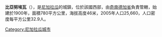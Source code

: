'''比亞努埃瓦'''（{{lang-es|Villanueva}}），是[[尼加拉瓜|尼加拉瓜]]的城鎮，位於該國西部，由[[奇南德加省|奇南德加省]]負責管轄，始建於1900年，面積780平方公里，海拔高度46米，2005年人口25,660，人口密度每平方公里32.9人。

{{Coord|12|57|49|N|86|48|53|W|source:itwiki_region:NI|display=title}}

{{Nicaragua-geo-stub}}
[[Category:尼加拉瓜城市|Category:尼加拉瓜城市]]